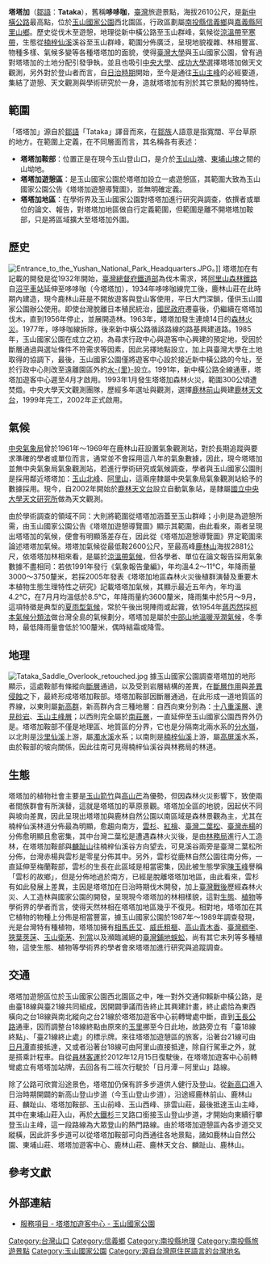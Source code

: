 {{坐標|23|28|32.55|N|120|53|59.95|E|display=title}}
{{multiple image
   | footer    = 塔塔加是新中橫公路最高點，海拔2610公尺，而且也是[[台18線|台18線]]的終點。在2014年7月時，變更前的[[台21線|台21線]]因為計畫往南通向達卡努瓦之路段是未闢建，使得塔塔加當時仍是台21線終止處（見圖左）{{r|行政院}}。自從變更後，塔塔加成為現在台18線與台21線的共同終點（見圖右）{{r|行政院}}。
   | image1    = Tataka.jpg
   | width1    = 155
   | caption1  = 圖左（2011年4月攝）
   | image2    = Signage at Tataka.jpg
   | width2    = 175
   | caption2  = 圖右（2015年12月攝）
}}
'''塔塔加'''（[[鄒語|鄒語]]：'''Tataka'''），舊稱'''哆哆咖'''，[[臺灣|臺灣]]旅遊景點，海拔2610公尺，是[[新中橫公路|新中橫公路]]最高點，位於[[玉山國家公園|玉山國家公園]]西北園區，行政區劃屬[[南投縣|南投縣]][[信義鄉_(臺灣)|信義鄉]]與[[嘉義縣|嘉義縣]][[阿里山鄉|阿里山鄉]]{{r|Shiyi}}{{r|Tataka}}。歷史從伐木至遊憩，地理從新中橫公路至玉山群峰，氣候從[[涼溫帶氣候|涼溫帶]]至[[寒帶氣候|寒帶]]，生態從[[楠梓仙溪|楠梓仙溪]]溪谷至玉山群峰，範圍分佈廣泛，呈現地貌複雜、林相豐富、物種多樣、氣候多變等各種塔塔加的面貌，使得[[臺灣大學|臺灣大學]]與玉山國家公園，曾有過對塔塔加的土地分配引發爭執，並且也吸引[[國立中央大學|中央大學]]、[[成功大學|成功大學]]選擇塔塔加做天文觀測，另外對於登山者而言，自[[臺灣日治時期|日治時期]]開始，至今是通往[[玉山主峰|玉山主峰]]的必經要道，集結了遊憩、天文觀測與學術研究於一身，造就塔塔加有別於其它景點的獨特性{{r|observatory}}{{r|Wen-yu}}。

==範圍==
{{multiple image
   | footer    = 
   | image1    = Mount Jade Trailhead.jpg
   | width1    = 120
   | caption1  = 玉山登山口
   | image2    = Tataka Saddle.JPG
   | width2    = 215
   | caption2  = 俯瞰塔塔加鞍部
}}
「塔塔加」源自於[[鄒語|鄒語]]「Tataka」譯音而來，在[[鄒族|鄒族]]人語意是指寬闊、平台草原的地方{{r|Tataka}}{{r|Lulinshan}}{{r|Chen}}。在範圍上定義，在不同層面而言，其名稱各有表述：
*'''塔塔加鞍部'''：位置正是在現今玉山登山口，是介於[[玉山群峰|玉山山塊]]、[[東埔山|東埔山塊]]之間的山坳地{{r|Tataka}}{{r|Lulinshan}}{{r|Chen}}。
*'''塔塔加遊憩區'''：是玉山國家公園於塔塔加設立一處遊憩區，其範圍大致為玉山國家公園公告《塔塔加遊憩導覽圖》，並無明確定義{{r|Tataka}}{{r|map}}。
*'''塔塔加地區'''：在學術界及玉山國家公園對塔塔加進行研究與調查，依撰者或單位的論文、報告，對塔塔加地區做自行定義範圍，但範圍是離不開塔塔加鞍部，只是將區域擴大至塔塔加外圍{{r|Wen-yu}}{{r|Li-chang}}。

==歷史==
[[File:Entrance_to_the_Yushan_National_Park_Headquarters.JPG|thumb]]。]]
塔塔加在有記載的開發是從1932年開始，[[台灣總督府鐵道部|臺灣總督府鐵道部]]為伐木需求，將[[阿里山森林鐵路|阿里山森林鐵路]]自[[沼平車站|沼平車站]]延伸至哆哆咖（今塔塔加），1934年哆哆咖線完工後，鹿林山莊在此時期內建造，現今鹿林山莊是不開放遊客與登山客使用，平日大門深鎖，僅供玉山國家公園辦公使用{{r|Yu-feng}}{{r|MIT}}{{r|forest}}。即使台灣脫離日本殖民統治，[[國民政府|國民政府]]遷臺後，仍繼續在塔塔加伐木，直到1956年停止，並展開造林{{r|Yu-feng}}。1963年，塔塔加發生連燒14日的[[森林火災|森林火災]]{{r|Yu-feng}}。1977年，哆哆咖線拆除，後來新中橫公路循該路線的路基興建道路。1985年，玉山國家公園在成立之初，為尋求行政中心與遊客中心興建的預定地，受因於斷層通過與選址條件不符需求等因素，因此另擇地點設立，加上與臺灣大學在土地取得的協調下，最後，玉山國家公園僅將遊客中心設於接近新中橫公路的今址，至於行政中心則改至遠離園區外的[[水里鄉|水-{里}-]]設立{{r|Wen-yu}}。1991年，新中橫公路全線通車，塔塔加遊客中心遲至4月才啟用{{r|cpami}}。1993年1月發生塔塔加森林火災，範圍300公頃遭焚燬{{r|fire}}。中央大學天文觀測團隊，歷經多年選址與觀測，選擇[[鹿林前山|鹿林前山]]興建[[鹿林天文台|鹿林天文台]]，1999年完工，2002年正式啟用{{r|observatory}}。

==氣候==
[[中央氣象局|中央氣象局]]曾於1961年～1969年在鹿林山莊設置氣象觀測站，對於長期追蹤與要求準確的學者或單位而言，通常並不會採用這八年的氣象數據，因此，現今塔塔加並無中央氣象局氣象觀測站，若進行學術研究或氣候調查，學者與玉山國家公園則是採用鄰近塔塔加：[[玉山北峰|玉山北峰]]、[[阿里山鄉|阿里山]]，這兩座隸屬中央氣象局氣象觀測站給予的數據採用{{r|245years}}{{r|Tian-ci}}。現今，自2002年開始於[[鹿林天文台|鹿林天文台]]設立自動氣象站，是隸屬[[國立中央大學天文研究所|國立中央大學天文研究所]]做為天文觀測{{r|weather}}。

由於學術調查的領域不同：大則將範圍從塔塔加涵蓋至玉山群峰；小則是為遊憩所需，由玉山國家公園公告《塔塔加遊憩導覽圖》顯示其範圍，由此看來，兩者呈現出塔塔加的氣候，便會有明顯落差存在，因此從《塔塔加遊憩導覽圖》界定範圍來論述塔塔加氣候{{r|map}}{{r|Yu-feng}}。塔塔加氣候從最低鞍2600公尺，至最高峰[[鹿林山|鹿林山]]海拔2881公尺，依塔塔加林相來看，是屬於[[涼溫帶氣候|涼溫帶氣候]]，但各學者、單位在論文報告採用氣象數據不盡相同：若依1991年發行《氣象報告彙編》，年均溫4.2～11℃，年降雨量3000～3750釐米，若採2005年發表《塔塔加地區森林火災後植群演替及重要木本植物生態生理特性之研究》記載塔塔加氣候，其顯示最近五年內，年均溫4.2℃，在7月月均溫低於8.5℃，年降雨量約3600釐米，降雨集中於5月～9月，這項特徵是典型的[[夏雨型氣候|夏雨型氣候]]，常於午後出現陣雨或起霧，依1954年[[蔣丙然|蔣丙然]]採[[柯本氣候分類法|柯本氣候分類法]]做台灣全島的氣候劃分，塔塔加是屬於[[中部山地溫暖溼潤氣候|中部山地溫暖溼潤氣候]]，冬季時，最低降雨量會低於100釐米，偶時結霜或降雪{{r|fire}}{{r|245years}}{{r|Tian-ci}}{{r|distribution}}。

==地理==
[[File:Tataka_Saddle_Overlook_retouched.jpg|thumb]]
據玉山國家公園調查塔塔加的地形顯示，這處鞍部有條縱向[[斷層|斷層]]通過，以及受到岩層結構的差異，在[[斷層作用|斷層作用]]與[[差異侵蝕|差異侵蝕]]之下，最終形成塔塔加鞍部{{r|Chen}}。塔塔加鞍部因斷層通過，在此形成一道地質區的界線，以東則屬[[新高群|新高群]]，新高群內含三種地層：自西向東分別為：[[十八重溪層|十八重溪層]]、[[達見砂岩|達見砂岩]]、[[玉山主峰層|玉山主峰層]]；以西則完全屬於[[南莊層|南莊層]]，一直延伸至玉山國家公園西界外仍是{{r|Chen}}{{r|Wang}}。塔塔加鞍部不僅是地理區、地質區的分界，它也是分隔南北兩水系的[[分水嶺|分水嶺]]，以北則是[[沙里仙溪|沙里仙溪]]上游，屬[[濁水溪|濁水溪]]水系；以南則是[[楠梓仙溪|楠梓仙溪]]上游，屬[[高屏溪|高屏溪]]水系，由於鞍部的坡向關係，因此往南可見得楠梓仙溪谷與林務局的林道{{r|Wang}}。

==生態==
塔塔加的植物社會主要是[[玉山箭竹|玉山箭竹]]與[[高山芒|高山芒]]為優勢，但因森林火災影響下，致使兩者間族群會有所演替，這就是塔塔加的草原景觀{{r|Yu-feng}}{{r|MIT}}。塔塔加全區的地貌，因起伏不同與坡向差異，因此呈現出塔塔加與鹿林自然公園以南區域是森林景觀為主，尤其在楠梓仙溪林道分佈最為明顯，愈趨向南方，[[台灣雲杉|雲杉]]、[[紅檜|紅檜]]、[[台灣二葉松|臺灣二葉松]]、[[台灣赤楊|臺灣赤楊]]的分佈愈明顯且愈密集，其中台灣二葉松是遭遇森林火災後，是由[[林務局|林務局]]進行人工造林，在塔塔加鞍部與[[麟趾山|麟趾山]]往楠梓仙溪谷方向望去，可見溪谷兩旁是臺灣二葉松所分佈，台灣赤楊與雲杉是零星分佈其中{{r|Yu-feng}}{{r|Vegetation}}。另外，雲杉從鹿林自然公園往南分佈，一直延伸至梅蘭鞍部，雲杉的生長在此區域是相當密集，因此被生態學家[[陳玉峰|陳玉峰]]譽稱「雲杉的故鄉」，但是分佈地過於南方，已經是脫離塔塔加地區，由此看來，雲杉有如此發展上差異，主因是塔塔加在日治時期伐木開發，加上[[台灣戰後時期|臺灣戰後]]歷經森林火災、人工造林與國家公園的開發，呈現現今塔塔加的林相樣貌，這對[[生態|生態]]、[[植物|植物]]等學術界的學者而言，使得天然林相在塔塔加地區幾乎不復見{{r|Yu-feng}}{{r|Vegetation}}。相對地，塔塔加在其它植物的物種上分佈是相當豐富，據玉山國家公園於1987年～1989年調查發現，光是台灣特有種植物，塔塔加擁有[[相馬氏艾|相馬氏艾]]、[[威氏粗榧|威氏粗榧]]、[[高山青木香|高山青木香]]、[[台湾稠李|臺灣稠李]]、[[狹葉莢蒾|狹葉莢蒾]]、[[玉山衛茅|玉山衛茅]]、[[列當|列當]]以及瀕臨滅絕的[[臺灣舖地蜈蚣|臺灣鋪地蜈蚣]]，尚有其它未列等多種植物，這使生態、植物等學術界的學者會來塔塔加進行研究與追蹤調查{{r|Li-chang}}。

==交通==
塔塔加遊憩區位於玉山國家公園西北園區之中，唯一對外交通仰賴新中橫公路，是由臺18線與臺21線共同組成，因開闢爭議而告終止其興建計畫，終止處恰為東西橫向之台18線與南北縱向之台21線於塔塔加遊客中心前轉彎處中斷，直到[[玉長公路|玉長公路]]通車，因而調整台18線終點由原來的[[玉里鎮|玉里]]挪至今日此地，故路旁立有「臺18線終點」、「臺21線終止處」的標示牌{{r|map}}{{r|葉昭雄}}{{r|玉長公路}}。來往塔塔加遊憩區的旅客，沿著台21線可由[[日月潭|日月潭]]直接抵達，又或者沿著台18線可由阿里山直接抵達，除自行駕車之外，就是搭乘計程車。自從[[員林客運|員林客運]]於2012年12月15日復駛後，在塔塔加遊客中心前轉彎處立有塔塔加站牌，去回各有二班次行駛於「日月潭－阿里山」路線{{r|員客}}。

除了公路可欣賞沿途景色，塔塔加仍保有許多步道供人健行及登山。從[[新高口|新高口]]進入日治時期開闢的新高山登山步道（今玉山登山步道），沿途經鹿林前山、鹿林山莊、麟趾山、塔塔加鞍部、玉山前峰、玉山西峰、排雲山莊，最後抵達玉山主峰，其中在東埔山莊入山，再於[[大鐵杉|大鐵杉]]三叉路口銜接玉山登山步道，才開始向東續行攀登玉山主峰，這一段路線為大眾登山的熱門路線{{r|map}}{{r|伍秋娟}}。由於塔塔加遊憩區內各步道交叉縱橫，因此許多步道可以從塔塔加鞍部可向西通往各地景點，諸如鹿林山自然公園、東埔山莊、塔塔加遊客中心、鹿林山莊、鹿林天文台、麟趾山、鹿林山{{r|map}}。

==參考文獻==
{{reflist|colwidth=30em|refs=

<ref name="Shiyi">{{cite book |title=《1：60,000信義鄉行政區域圖》|publisher=內政部|language=zh-tw|isbn=9860026882|date=2005年12月}}</ref>

<ref name="Tataka">{{cite web|url=https://www.ysnp.gov.tw/TouristCenter/4ea53791-6ab9-41d0-8fb7-34f4450de7a4|title=塔塔加遊客中心|work=|publisher=玉山國家公園|language=zh-tw|accessdate=|archive-date=2020-11-27|archive-url=https://web.archive.org/web/20201127172812/https://www.ysnp.gov.tw/TouristCenter/4ea53791-6ab9-41d0-8fb7-34f4450de7a4|dead-url=no}}</ref>

<ref name="observatory">{{cite web|url=http://www.astro.ncu.edu.tw/index.shtml?p=iancu/obsvat/lulin/index.html|title=鹿林天文台簡介|work=中央大學鹿林天文台|publisher=中央大學天文研究所|language=zh-tw|accessdate=2010-03-23|deadurl=yes|archiveurl=https://web.archive.org/web/20100202073916/http://www.astro.ncu.edu.tw/index.shtml?p=iancu%2Fobsvat%2Flulin%2Findex.html|archivedate=2010-02-02}}</ref>

<ref name="Wen-yu">{{cite book |title=東海大學景觀學系碩士論文|chapter=塔塔加地區土地經營管理衝突之研究|author=葉文玉|publisher=東海大學|language=zh-tw|year=2000}}</ref>

<ref name="Lulinshan">{{cite book |title=鹿林山|chapter=圖號：9519-I-003|author=農林航空測量所|publisher=林務局|language=zh-tw|year=1983}}</ref>

<ref name="Chen">{{cite book |title=玉山國家公園東埔玉山區地質調查暨解說規劃研究報告|author=程延年|publisher=玉山國家公園管理處|language=zh|year=1988}}</ref>

<ref name="map">{{cite web|url=https://www.ysnp.gov.tw/RecreationArea/1fbfec62-e8ce-4916-a902-a6c28c9dd33e|title=塔塔加遊客中心 導覽地圖|work=玉山國家公園 西北園區|publisher=玉山國家公園|language=zh-tw|accessdate=|archive-date=2020-11-28|archive-url=https://web.archive.org/web/20201128134456/https://www.ysnp.gov.tw/RecreationArea/1fbfec62-e8ce-4916-a902-a6c28c9dd33e|dead-url=no}}</ref>

<ref name="Li-chang">{{cite book |title=玉山國家公園植物開花週期之研究|chapter=塔塔加～玉山主峰|author=呂理昌|publisher=玉山國家公園管理處|language=zh-tw|year=1990}}</ref>

<ref name="245years">{{cite web|url=http://homepage.ntu.edu.tw/~m627/wang/catalog3816782.pdf|title=台灣中部塔塔加地區台灣雲杉樹輪氣候學研究過去245年氣溫與降雨量趨勢|work=中華林學季刊（第38卷第1期）|author=詹明勳、王亞男、葉永廉|publisher=臺灣大學師生個人網頁空間|language=zh-tw|accessdate=2010-03-23|archive-date=2020-08-09|archive-url=https://web.archive.org/web/20200809025138/http://homepage.ntu.edu.tw/~m627/wang/catalog3816782.pdf|dead-url=no}}</ref>

<ref name="Tian-ci">{{cite web|url=http://www.ysnp.gov.tw/upload/documents/20090724_041806.70555.pdf|title=塔塔加地區森林火災後植群演替及重要木本植物生態生理特性之研究|author=廖天賜|publisher=玉山國家公園管理處|accessdate=2010-03-23|language=zh-tw|date=2005年12月|archive-date=2020-08-09|archive-url=https://web.archive.org/web/20200809025146/https://www.ysnp.gov.tw/upload/documents/20090724_041806.70555.pdf|dead-url=no}}</ref>

<ref name="weather">{{cite web|url=http://www.lulin.ncu.edu.tw/weather/LulinWeather20060220.pdf|title=鹿林天文台氣象統計：2003-2005|work=中央大學鹿林天文台|publisher=中央大學天文研究所|language=zh-tw|accessdate=2010-03-23|archive-date=2020-08-09|archive-url=https://web.archive.org/web/20200809025153/http://www.lulin.ncu.edu.tw/weather/LulinWeather20060220.pdf|dead-url=no}}</ref>

<ref name="Yu-feng">{{cite book |title=國立臺灣博物館年刊（第45卷）|chapter=塔塔加遊憩區及鄰近地區高地草原及其他植群之變遷|author=陳玉峰|publisher=玉山國家公園管理處|language=zh-tw|year=2002}}</ref>

<ref name="MIT">{{cite video|title=《[[MIT台灣誌|MIT台灣誌]]》【攀麟趾、登鹿林 朝聖台灣之巔 玉山】|medium=大麥影像傳播工作室|publisher=中視|format=NTSC|location=塔塔加|language=zh-tw|accessdate=2010-02-07}}</ref>

<ref name="distribution">{{cite web|url=http://taiwanplants.ndap.org.tw/swf/a06_c01.swf|title=臺灣植群垂直分-{布}-表|work=發現臺灣植物|publisher=國家科學委員會、中央研究院植物研究所|language=zh-tw|accessdate=2010-03-23}}</ref>

<ref name="fire">{{cite web|url=http://www.tgis.org.tw/upload/sem/20051028233029.pdf|title=塔塔加地區火災跡地復育之監測|work=2005年台灣地理資訊學會年會暨學術研討會論文集|publisher=台灣地理資訊學會|language=zh-tw|accessdate=2010-03-23}}{{dead link|date=2017年12月 |bot=InternetArchiveBot |fix-attempted=yes }}</ref>

<ref name="Wang">{{cite book |title=玉山國家公園地理、地質景觀資源調查|author=[[王鑫_(台灣學者)|王鑫]]|publisher=玉山國家公園管理處|language=zh-tw|year=1984}}</ref>

<ref name="forest">{{cite web|url=http://www.forest.gov.tw/fp.asp?xItem=45748&ctNode=4378&mp=340|title=阿里山森林鐵路 森林鐵路歷史|work=嘉義林區管理處|publisher=嘉義林區管理處|language=zh-tw|accessdate=2010-03-22|deadurl=yes|archiveurl=https://archive.is/20121222054843/http://www.forest.gov.tw/fp.asp?xItem=45748&ctNode=4378&mp=340|archivedate=2012-12-22}}</ref>

<ref name="cpami">{{cite web|url=http://np.cpami.gov.tw/chinese/index.php?option=com_rev&view=rev&Itemid=16|title=關於國家公園 大事紀|work=臺灣國家公園|publisher=營建署國家公園組|language=zh-tw|accessdate=2010-03-23|archive-date=2010-12-13|archive-url=https://web.archive.org/web/20101213054313/http://np.cpami.gov.tw/chinese/index.php?option=com_rev&view=rev&Itemid=16|dead-url=no}}</ref>

<ref name="Vegetation">{{cite book |title=《玉山國家公園楠溪林道永久樣區植被調查報告（一）》|author=陳玉峰|publisher= 玉山國家公園管理處|language=zh-tw|year=1989}}</ref>

<ref name="葉昭雄">{{cite book |title=《臺灣公路工程》（第28卷 第4期）|chapter=〈新中橫之開闢及玉里玉山線之放棄闢建歷程〉|author=葉昭雄|publisher=交通部公路局|language=zh-tw|date=2001年10月}}</ref>

<ref name="玉長公路">{{cite web|url=http://gazette.nat.gov.tw/EG_FileManager/eguploadpub/eg013009/ch01/type3/gov01/num1/Eg.htm|title=〈公告花蓮玉里至台東長濱公路（以下簡稱玉長公路）併同台18線東段花蓮山風至玉里路段併編為台30線〉|work=《行政院公報資訊網》|publisher=行政院研究發展考核委員會|accessdate=2010-11-15|language=zh-tw|date=2007-01-09|archive-date=2021-02-16|archive-url=https://web.archive.org/web/20210216084017/https://gazette.nat.gov.tw/EG_FileManager/eguploadpub/eg013009/ch01/type3/gov01/num1/Eg.htm|dead-url=no}}</ref>

<ref name="員客">{{cite web|url=http://www.ysnp.gov.tw/news_messages.aspx?id=1605|title=期待已久！行駛「日月潭─阿里山」中型巴士公車復駛了！|work=玉山國家公園|publisher=玉山國家公園管理處遊憩服務課|language=zh-tw|accessdate=2013-10-04|date=2012-12-19|deadurl=yes|archiveurl=https://web.archive.org/web/20131004235616/http://www.ysnp.gov.tw/news_messages.aspx?id=1605|archivedate=2013-10-04}}</ref>

<ref name="伍秋娟">{{cite book |title=雲端上的故事 塔塔加解說手冊|chapter= |author=伍秋娟等/撰稿|publisher=玉山國家公園管理處|isbn=978-986-01-1324-2|language=zh-tw|year=2007}}</ref>

<ref name="行政院">{{cite web|url=http://gazette.nat.gov.tw/EG_FileManager/eguploadpub/eg020135/ch01/type3/gov01/num1/Eg.htm|title=公告台9甲線、台16線及台21線等省道調整路線|work=行政院公報資訊網|author=行政院公告|publisher=行政院公報編印中心|language=zh-tw|accessdate=2016-08-29|archive-date=2020-08-09|archive-url=https://web.archive.org/web/20200809025221/https://gazette.nat.gov.tw/EG_FileManager/eguploadpub/eg020135/ch01/type3/gov01/num1/Eg.htm|dead-url=no}}</ref>

}}

== 外部連結 ==
{{commons cat|Tataka (Yu Shan National Park)}}
*[https://www.ysnp.gov.tw/TouristCenter/4ea53791-6ab9-41d0-8fb7-34f4450de7a4 服務項目 - 塔塔加遊客中心 - 玉山國家公園] {{Wayback|url=https://www.ysnp.gov.tw/TouristCenter/4ea53791-6ab9-41d0-8fb7-34f4450de7a4 |date=20201127172812 }}

{{新中橫公路}}
[[Category:台灣山口|Category:台灣山口]]
[[Category:信義鄉|Category:信義鄉]]
[[Category:南投縣地理|Category:南投縣地理]]
[[Category:南投縣旅遊景點|Category:南投縣旅遊景點]]
[[Category:玉山國家公園|Category:玉山國家公園]]
[[Category:源自台灣原住民語言的台灣地名|Category:源自台灣原住民語言的台灣地名]]